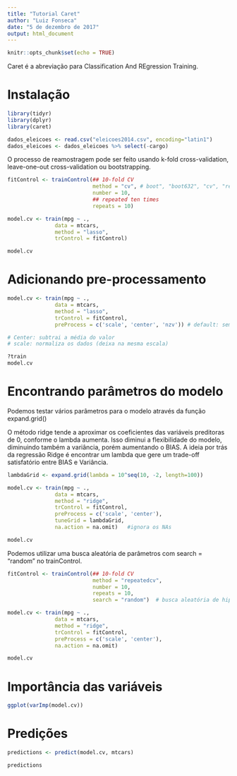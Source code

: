 ```yaml
---
title: "Tutorial Caret"
author: "Luiz Fonseca"
date: "5 de dezembro de 2017"
output: html_document
---
```


```r
knitr::opts_chunk$set(echo = TRUE)
```

Caret é a abreviação para Classification And REgression Training.

# Instalação

```r
library(tidyr)
library(dplyr)
library(caret)
```

```r
dados_eleicoes <- read.csv("eleicoes2014.csv", encoding="latin1")
dados_eleicoes <- dados_eleicoes %>% select(-cargo)
```


O processo de reamostragem pode ser feito usando k-fold cross-validation, leave-one-out cross-validation ou bootstrapping.

```r
fitControl <- trainControl(## 10-fold CV
                           method = "cv", # boot", "boot632", "cv", "repeatedcv", "LOOCV", "LGOCV"
                           number = 10,
                           ## repeated ten times
                           repeats = 10)

model.cv <- train(mpg ~ ., 
               data = mtcars,
               method = "lasso",
               trControl = fitControl)

model.cv
```

# Adicionando pre-processamento

```r
model.cv <- train(mpg ~ ., 
               data = mtcars,
               method = "lasso",
               trControl = fitControl,
               preProcess = c('scale', 'center', 'nzv')) # default: sem pre-processamento

# Center: subtrai a média do valor 
# scale: normaliza os dados (deixa na mesma escala)

?train
model.cv
```

# Encontrando parâmetros do modelo

Podemos testar vários parâmetros para o modelo através da função expand.grid()

O método ridge tende a aproximar os coeficientes das variáveis preditoras de 0, conforme o lambda aumenta. Isso diminui a flexibilidade do modelo, diminuindo também a variância, porém aumentando o BIAS. A ideia por trás da regressão Ridge é encontrar um lambda que gere um trade-off satisfatório entre BIAS e Variância.

```r
lambdaGrid <- expand.grid(lambda = 10^seq(10, -2, length=100))

model.cv <- train(mpg ~ ., 
               data = mtcars,
               method = "ridge",
               trControl = fitControl,
               preProcess = c('scale', 'center'),
               tuneGrid = lambdaGrid,
               na.action = na.omit)   #ignora os NAs

model.cv
```

Podemos utilizar uma busca aleatória de parâmetros com search = "random" no trainControl.

```r
fitControl <- trainControl(## 10-fold CV
                           method = "repeatedcv", 
                           number = 10,
                           repeats = 10,
                           search = "random")  # busca aleatória de hiperparâmetros

model.cv <- train(mpg ~ ., 
               data = mtcars,
               method = "ridge",
               trControl = fitControl,
               preProcess = c('scale', 'center'),
               na.action = na.omit)

model.cv
```

# Importância das variáveis

```r
ggplot(varImp(model.cv))
```

# Predições

```r
predictions <- predict(model.cv, mtcars)

predictions
```

